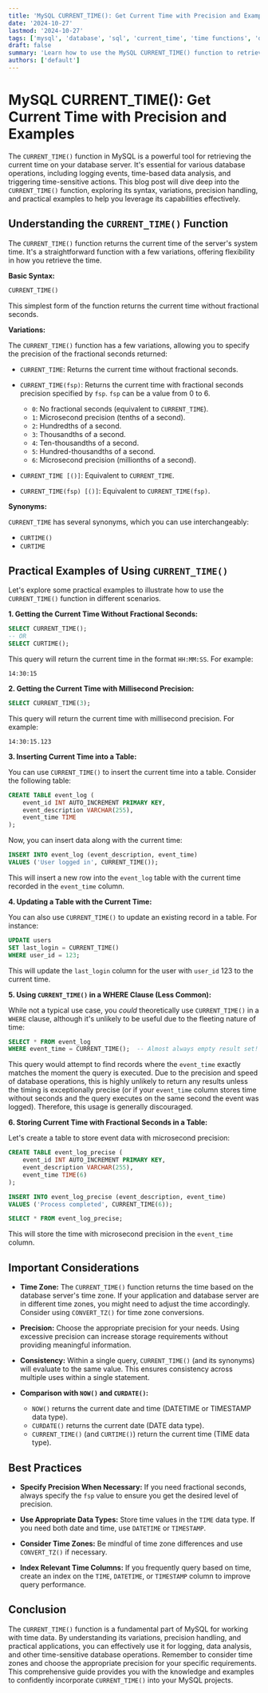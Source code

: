 ```yaml
---
title: 'MySQL CURRENT_TIME(): Get Current Time with Precision and Examples'
date: '2024-10-27'
lastmod: '2024-10-27'
tags: ['mysql', 'database', 'sql', 'current_time', 'time functions', 'database management']
draft: false
summary: 'Learn how to use the MySQL CURRENT_TIME() function to retrieve the current time with optional precision, including practical examples and use cases.'
authors: ['default']
---
```


# MySQL CURRENT_TIME(): Get Current Time with Precision and Examples

The `CURRENT_TIME()` function in MySQL is a powerful tool for retrieving the current time on your database server. It's essential for various database operations, including logging events, time-based data analysis, and triggering time-sensitive actions. This blog post will dive deep into the `CURRENT_TIME()` function, exploring its syntax, variations, precision handling, and practical examples to help you leverage its capabilities effectively.

## Understanding the `CURRENT_TIME()` Function

The `CURRENT_TIME()` function returns the current time of the server's system time. It's a straightforward function with a few variations, offering flexibility in how you retrieve the time.

**Basic Syntax:**

```sql
CURRENT_TIME()
```

This simplest form of the function returns the current time without fractional seconds.

**Variations:**

The `CURRENT_TIME()` function has a few variations, allowing you to specify the precision of the fractional seconds returned:

*   `CURRENT_TIME`: Returns the current time without fractional seconds.
*   `CURRENT_TIME(fsp)`: Returns the current time with fractional seconds precision specified by `fsp`. `fsp` can be a value from 0 to 6.

    *   `0`: No fractional seconds (equivalent to `CURRENT_TIME`).
    *   `1`: Microsecond precision (tenths of a second).
    *   `2`: Hundredths of a second.
    *   `3`: Thousandths of a second.
    *   `4`: Ten-thousandths of a second.
    *   `5`: Hundred-thousandths of a second.
    *   `6`: Microsecond precision (millionths of a second).

*   `CURRENT_TIME [()]`: Equivalent to `CURRENT_TIME`.
*   `CURRENT_TIME(fsp) [()]`: Equivalent to `CURRENT_TIME(fsp)`.

**Synonyms:**

`CURRENT_TIME` has several synonyms, which you can use interchangeably:

*   `CURTIME()`
*   `CURTIME`

## Practical Examples of Using `CURRENT_TIME()`

Let's explore some practical examples to illustrate how to use the `CURRENT_TIME()` function in different scenarios.

**1. Getting the Current Time Without Fractional Seconds:**

```sql
SELECT CURRENT_TIME();
-- OR
SELECT CURTIME();
```

This query will return the current time in the format `HH:MM:SS`.  For example:

```
14:30:15
```

**2. Getting the Current Time with Millisecond Precision:**

```sql
SELECT CURRENT_TIME(3);
```

This query will return the current time with millisecond precision. For example:

```
14:30:15.123
```

**3. Inserting Current Time into a Table:**

You can use `CURRENT_TIME()` to insert the current time into a table.  Consider the following table:

```sql
CREATE TABLE event_log (
    event_id INT AUTO_INCREMENT PRIMARY KEY,
    event_description VARCHAR(255),
    event_time TIME
);
```

Now, you can insert data along with the current time:

```sql
INSERT INTO event_log (event_description, event_time)
VALUES ('User logged in', CURRENT_TIME());
```

This will insert a new row into the `event_log` table with the current time recorded in the `event_time` column.

**4. Updating a Table with the Current Time:**

You can also use `CURRENT_TIME()` to update an existing record in a table. For instance:

```sql
UPDATE users
SET last_login = CURRENT_TIME()
WHERE user_id = 123;
```

This will update the `last_login` column for the user with `user_id` 123 to the current time.

**5. Using `CURRENT_TIME()` in a WHERE Clause (Less Common):**

While not a typical use case, you *could* theoretically use `CURRENT_TIME()` in a `WHERE` clause, although it's unlikely to be useful due to the fleeting nature of time:

```sql
SELECT * FROM event_log
WHERE event_time = CURRENT_TIME();  -- Almost always empty result set!
```

This query would attempt to find records where the `event_time` exactly matches the moment the query is executed. Due to the precision and speed of database operations, this is highly unlikely to return any results unless the timing is exceptionally precise (or if your `event_time` column stores time without seconds and the query executes on the same second the event was logged).  Therefore, this usage is generally discouraged.

**6. Storing Current Time with Fractional Seconds in a Table:**

Let's create a table to store event data with microsecond precision:

```sql
CREATE TABLE event_log_precise (
    event_id INT AUTO_INCREMENT PRIMARY KEY,
    event_description VARCHAR(255),
    event_time TIME(6)
);

INSERT INTO event_log_precise (event_description, event_time)
VALUES ('Process completed', CURRENT_TIME(6));

SELECT * FROM event_log_precise;
```

This will store the time with microsecond precision in the `event_time` column.

## Important Considerations

*   **Time Zone:** The `CURRENT_TIME()` function returns the time based on the database server's time zone.  If your application and database server are in different time zones, you might need to adjust the time accordingly.  Consider using `CONVERT_TZ()` for time zone conversions.

*   **Precision:**  Choose the appropriate precision for your needs. Using excessive precision can increase storage requirements without providing meaningful information.

*   **Consistency:**  Within a single query, `CURRENT_TIME()` (and its synonyms) will evaluate to the same value.  This ensures consistency across multiple uses within a single statement.

*   **Comparison with `NOW()` and `CURDATE()`:**
    *   `NOW()` returns the current date and time (DATETIME or TIMESTAMP data type).
    *   `CURDATE()` returns the current date (DATE data type).
    *   `CURRENT_TIME()` (and `CURTIME()`) return the current time (TIME data type).

## Best Practices

*   **Specify Precision When Necessary:** If you need fractional seconds, always specify the `fsp` value to ensure you get the desired level of precision.

*   **Use Appropriate Data Types:** Store time values in the `TIME` data type. If you need both date and time, use `DATETIME` or `TIMESTAMP`.

*   **Consider Time Zones:** Be mindful of time zone differences and use `CONVERT_TZ()` if necessary.

*   **Index Relevant Time Columns:**  If you frequently query based on time, create an index on the `TIME`, `DATETIME`, or `TIMESTAMP` column to improve query performance.

## Conclusion

The `CURRENT_TIME()` function is a fundamental part of MySQL for working with time data. By understanding its variations, precision handling, and practical applications, you can effectively use it for logging, data analysis, and other time-sensitive database operations.  Remember to consider time zones and choose the appropriate precision for your specific requirements.  This comprehensive guide provides you with the knowledge and examples to confidently incorporate `CURRENT_TIME()` into your MySQL projects.